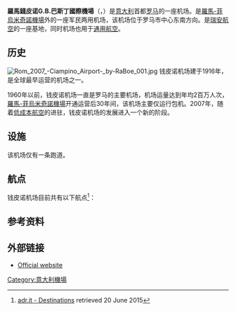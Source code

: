 {{Infobox airport
| name         = 罗马钱皮诺机场
| nativename   = <small>''Ciampino–Aeroporto Internazionale <br>G. B. Pastine''</small>
| nativename-a =
| nativename-r =
| image       = Roma Ciampino.jpg
| image-width = 250
| IATA         = CIA
| ICAO         = LIRA
{{Location map|Italy|width=200|float=center
|caption=|mark=Airplane_silhouette.svg|marksize=10
|label=CIA|position=right
|lat_deg=41|lat_min=47|lat_sec=58|lat_dir=N
|lon_deg=12|lon_min=35|lon_sec=50|lon_dir=E
}}<small>机场在意大利的位置</small>
| type         = 军民两用
| owner        =
| city-served  = 意大利罗马
| location     = 钱皮诺
| elevation-f  = 427
| elevation-m  = 130
| coordinates  = {{Coord|41|47|58|N|012|35|50|E|type:airport_region:IT|display=inline,title|name=Rome Ciampino Airport}}
| website      = [http://www.adr.it/ciampino adr.it/ciampino adr.it]
| metric-rwy   = Y
| r1-number    = 15/33
| r1-length-f  = 7,244
| r1-length-m  = 2,208
| r1-surface   = [[沥青|沥青]]
| stat1-header = Passengers
| stat1-data   = 5018289
| stat2-header = {{nowrap|Passenger change 13–14}}
| stat2-data   = {{increase}} +5.7%
| stat3-header = Aircraft movements
| stat3-data   = 47376
| stat4-header = {{nowrap|Movements change 13–14}}
| stat4-data   = {{decrease}} +2.2%
| stat-year    = 2014
| footnotes    = Source: Italian [[Aeronautical_Information_Publication|AIP]] at [[European_Organisation_for_the_Safety_of_Air_Navigation|EUROCONTROL]]<ref name="AIP">[http://www.ead.eurocontrol.int/publicuser/protect/pu/main.jsp EAD Basic]</ref><br>Statistics from Assaeroporti<ref name="Assaeroporti">[http://www.assaeroporti.com/statistiche_201412/ Associazione Italiana Gestori Aeroportuali]</ref>
}}

'''羅馬錢皮诺G.B.巴斯丁國際機場'''（{{Lang-it|Ciampino–Aeroporto Internazionale G. B. Pastine}}，{{Airport codes|CIA|LIRA}}）是[[意大利|意大利]]首都[[罗马|罗马]]的一座机场。是[[羅馬-菲烏米奇諾機場|羅馬-菲烏米奇諾機場]]外的一座军民两用机场，该机场位于罗马市中心东南方向。是[[瑞安航空|瑞安航空]]的一座基地，同时机场也用于[[通用航空|通用航空]]。

==历史==
[[File:Rom_2007_-Ciampino_Airport-_by-RaBoe_001.jpg|right]]
钱皮诺机场建于1916年，是全球最早运营的机场之一。

1960年以前，钱皮诺机场一直是罗马的主要机场，机场运量达到年均2百万人次，[[羅馬-菲烏米奇諾機場|羅馬-菲烏米奇諾機場]]开通运营后30年间，该机场主要仅运行包机。2007年，随着[[低成本航空|低成本航空]]的进驻，钱皮诺机场的发展进入一个新的阶段。 
==设施==
该机场仅有一条跑道。

==航点==
钱皮诺机场目前共有以下航点<ref>[http://www.adr.it/web/aeroporti-di-roma-en-/pax-cia-destinations1 adr.it - Destinations] {{Wayback|url=http://www.adr.it/web/aeroporti-di-roma-en-/pax-cia-destinations1 |date=20150620210227 }} retrieved 20 June 2015</ref>：
{{Airport-dest-list
<!-- -->
|[[瑞安航空|瑞安航空]] | [[Alicante_Airport|Alicante Airport]] (begins 25 October 2015), {{tsl|en|Fertilia Airport}}, [[雅典埃莱夫塞里奥斯·韦尼泽洛斯国际机场|雅典埃莱夫塞里奥斯·韦尼泽洛斯国际机场]], [[卡尔斯鲁厄/巴登-巴登机场|卡尔斯鲁厄/巴登-巴登机场]], {{tsl|en|Beauvais–Tillé Airport}}, [[柏林-舍讷费尔德机场|柏林-舍讷费尔德机场]] (begins 27 October 2015), {{tsl|en|Bordeaux–Mérignac Airport}}, [[M._R._Štefánik_Airport|M. R. Štefánik Airport]], [[布加勒斯特奥托佩尼-亨利·科安德国际机场|布加勒斯特奥托佩尼-亨利·科安德国际机场]] (begins 25 October 2015), [[布達佩斯李斯特·費倫茨國際機場|布達佩斯李斯特·費倫茨國際機場]], {{tsl|en|Cagliari–Elmas Airport}}, [[布鲁塞尔南部-沙勒罗瓦机场|布鲁塞尔南部-沙勒罗瓦机场]], [[科隆/波恩機場|科隆/波恩機場]], [[哥本哈根凯斯楚普机场|哥本哈根凯斯楚普机场]] (begins 2 September 2015), {{tsl|en|Crotone Airport}}, [[都柏林机场|都柏林机场]], [[愛丁堡機場|愛丁堡機場]], {{tsl|en|Eindhoven Airport}}, {{tsl|en|Fes–Saïss Airport}}, [[法兰克福-哈恩机场|法兰克福-哈恩机场]], {{tsl|en|John Paul II International Airport Kraków–Balice}}, [[里斯本机场|里斯本机场]], [[伦敦斯坦斯特德机场|伦敦斯坦斯特德机场]], [[马德里-巴拉哈斯机场|马德里-巴拉哈斯机场]], [[Málaga_Airport|Málaga Airport]], [[曼彻斯特机场|曼彻斯特机场]], [[马拉喀什－迈纳拉国际机场|马拉喀什－迈纳拉国际机场]], [[梅明根机场|梅明根机场]], [[帕福斯国际机场|帕福斯国际机场]], [[费尔南多·萨·卡内罗机场|费尔南多·萨·卡内罗机场]], {{tsl|en|Poznań–Ławica Airport}}, [[拉巴特-塞拉国际机场|拉巴特-塞拉国际机场]] (begins 27 October 2015), {{tsl|en|Santander Airport}}, [[斯德哥爾摩－斯卡夫司塔機場|斯德哥爾摩－斯卡夫司塔機場]], [[塞萨洛尼基马其顿国际机场|塞萨洛尼基马其顿国际机场]], {{tsl|en|Trapani–Birgi Airport}}, {{tsl|en|Valencia Airport}}, [[维尔纽斯国际机场|维尔纽斯国际机场]], {{tsl|en|Warsaw–Modlin Mazovia Airport}}, [[韦策机场|韦策机场]], {{tsl|en|Copernicus Airport Wrocław}} <br>'''Seasonal:''' [[巴塞罗那机场|巴塞罗那机场]], [[Billund_Airport|Billund Airport]], [[干尼亞揚尼斯·達斯卡洛伊安尼斯國際機場|干尼亞揚尼斯·達斯卡洛伊安尼斯國際機場]], [[克基拉岛扬尼斯·卡波迪斯特里亚斯国际机场|克基拉岛扬尼斯·卡波迪斯特里亚斯国际机场]], [[東密德蘭機場|東密德蘭機場]], [[哥德堡-蘭德維特機場|哥德堡-蘭德維特機場]], {{tsl|en|Ibiza Airport}}, [[马略卡岛帕尔马机场|马略卡岛帕尔马机场]], [[格拉斯哥普雷斯特威克机场|格拉斯哥普雷斯特威克机场]]
<!-- -->
|[[Wizz_Air|Wizz Air]] | [[布加勒斯特奥托佩尼-亨利·科安德国际机场|布加勒斯特奥托佩尼-亨利·科安德国际机场]], [[基希讷乌国际机场|基希讷乌国际机场]], {{tsl|en|Cluj-Napoca International Airport}}, {{tsl|en|Craiova Airport}} (resumes 27 October 2015), {{tsl|en|Katowice International Airport}}, [[索菲亞機場|索菲亞機場]],<ref>https://wizzair.com/bg-BG/Select</ref> {{tsl|en|Târgu Mureș International Airport}}
<!-- -->
}}

==参考资料==
{{Reflist}}

==外部链接==
{{commonscat-inline|Rome Ciampino Airport}}
*[http://www.adr.it/ciampino Official website] {{Wayback|url=http://www.adr.it/ciampino |date=20131005003917 }}

{{義大利機場}}

[[Category:意大利機場|Category:意大利機場]]
{{Portalbar|罗马|意大利|航空}}